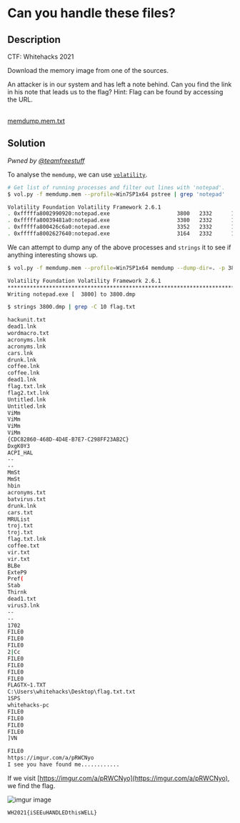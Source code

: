 # Can you handle these files?

## Description

CTF: Whitehacks 2021

Download the memory image from one of the sources.

An attacker is in our system and has left a note behind. Can you find the link
in his note that leads us to the flag? Hint: Flag can be found by accessing the
URL.

<br />
<a href="/files/whitehacks-2021/memdump.mem.txt" download>
  memdump.mem.txt
</a>

## Solution

_Pwned by [@teamfreestuff](https://github.com/teamfreestuff)_

To analyse the `memdump`, we can use
[`volatility`](https://github.com/volatilityfoundation/volatility).

```bash
# Get list of running processes and filter out lines with 'notepad'.
$ vol.py -f memdump.mem --profile=Win7SP1x64 pstree | grep 'notepad'

Volatility Foundation Volatility Framework 2.6.1
. 0xfffffa8002990920:notepad.exe                     3800   2332      1     61 2021-02-20 14:17:11 UTC+0000
. 0xfffffa80039481a0:notepad.exe                     3380   2332      1     61 2021-02-20 14:17:12 UTC+0000
. 0xfffffa800426c6a0:notepad.exe                     3352   2332      1     61 2021-02-20 14:16:43 UTC+0000
. 0xfffffa8002627640:notepad.exe                     3164   2332      1     61 2021-02-20 14:17:10 UTC+0000
```

We can attempt to dump any of the above processes and `strings` it to see if
anything interesting shows up.

```bash
$ vol.py -f memdump.mem --profile=Win7SP1x64 memdump --dump-dir=. -p 3800

Volatility Foundation Volatility Framework 2.6.1
************************************************************************
Writing notepad.exe [  3800] to 3800.dmp

$ strings 3800.dmp | grep -C 10 flag.txt

hackunit.txt
dead1.lnk
wordmacro.txt
acronyms.lnk
acronyms.lnk
cars.lnk
drunk.lnk
coffee.lnk
coffee.lnk
dead1.lnk
flag.txt.lnk
flag2.txt.lnk
Untitled.lnk
Untitled.lnk
ViMm
ViMm
ViMm
ViMm
{CDC82860-468D-4D4E-B7E7-C298FF23AB2C}
DxgK0Y3
ACPI_HAL
--
--
MmSt
MmSt
hbin
acronyms.txt
batvirus.txt
drunk.lnk
cars.txt
MRUList
troj.txt
troj.txt
flag.txt.lnk
coffee.txt
vir.txt
vir.txt
BLBe
ExteP9
Pref(
Stab
Thirnk
dead1.txt
virus3.lnk
--
--
1702
FILE0
FILE0
FILE0
2|Cc
FILE0
FILE0
FILE0
FILE0
FLAGTX~1.TXT
C:\Users\whitehacks\Desktop\flag.txt.txt
1SPS
whitehacks-pc
FILE0
FILE0
FILE0
FILE0
]VN

FILE0
https://imgur.com/a/pRWCNyo
I see you have found me............
```

If we visit [https://imgur.com/a/pRWCNyo](https://imgur.com/a/pRWCNyo), we find
the flag.

![imgur image](/images/whitehacks-2021/can-you-handle-these-files-1.png)

`WH2021{iSEEuHANDLEDthisWELL}`
